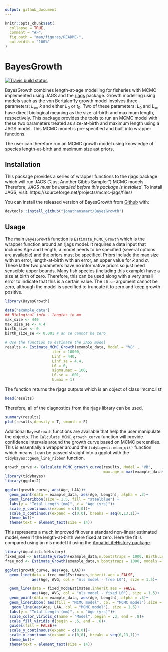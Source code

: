 ```yaml
---
output: github_document
---
```


<!-- README.md is generated from README.Rmd. Please edit that file -->

```r
knitr::opts_chunk$set(
  collapse = TRUE,
  comment = "#>",
  fig.path = "man/figures/README-",
  out.width = "100%"
)
```
# BayesGrowth

<!-- badges: start -->
[![Travis build status](https://travis-ci.org/jonathansmart/BayesGrowth.svg?branch=master)](https://travis-ci.org/jonathansmart/BayesGrowth)
<!-- badges: end -->

BayesGrowth combines length-at-age modelling for fisheries with MCMC implemented using JAGS and the [rjags](https://cran.r-project.org/web/packages/rjags/index.html) package. Growth modelling using models such as the von Bertalanffy growth model involves three parameters: $L_{\infty}$, $k$ and either $L_{0}$ or $t_{0}$. Two of these parameters: $L_{0}$ and $L_{\infty}$ have direct biological meaning as the size-at-birth and maximum length, respectively. This package provides the tools to run an MCMC model with these two parameters treated as size-at-birth and maximum length using a JAGS model. This MCMC model is pre-specified and built into wrapper functions.

The user can therefore run an MCMC growth model using knowledge of species length-at-birth and maximum size ast priors.

## Installation
This package provides a series of wrapper functions to the rjags package which will run JAGS ("Just Another Gibbs Sampler") MCMC models. Therefore, _JAGS must be installed before this package is installed_. To install JAGS, visit:
https://sourceforge.net/projects/mcmc-jags/files/

You can install the released version of BayesGrowth from [Github](https://github.com/jonathansmart/BayesGrowth) with:

``` r
devtools::install_github("jonathansmart/BayesGrowth")
```

## Usage

The main `BayesGrowth` function is `Estimate_MCMC_Growth` which is the wrapper function around an rjags model. It requires a data input that includes Age and Length, a model needs to be specified (several options are available) and the priors must be specified. Priors include the max size with an error, length-at-birth with an error, an upper value for $k$ and $\sigma$. These latter two parameters have no informative priors so just need senscible upper bounds. Many fish species (including this example) have a size at birth of zero. Therefore, this can be used along with a very small error to indicate that this is a certain value. The `L0.se` argument cannot be zero, although the model is specified to truncate it to zero and keep growth positive.

```r
library(BayesGrowth)

data("example_data")
## Biological info - lengths in mm
max_size <- 440
max_size_se <- 4.4
birth_size <- 0
birth_size_se <- 0.001 # an se cannot be zero

# Use the function to estimate the JAGS model
results <- Estimate_MCMC_Growth(example_data, Model = "VB" ,
                     iter = 10000,
                     Linf = 440,
                     Linf.se = 4.4,
                     L0 = 0,
                     sigma.max = 100,
                     L0.se = .001,
                     k.max = 1)

```


The function returns the rjags outputs which is an object of class 'mcmc.list'
```r
head(results)
```

Therefore, all of the diagnostics from the rjags library can be used.
```r
summary(results)
plot(results,density = T, smooth = F)
```

Additional `BayesGrowth` functions are available that help the user manipulate the objects. The 
`Calculate_MCMC_growth_curve` function will provide confidence intervals around the growth curve based on MCMC percentiles. This is essentially a wrapper around the `tidybayes::mean_qi()` function which means it can be passed straight into a ggplot with the `tidybayes::geom_line_ribbon` function.

```r

growth_curve <- Calculate_MCMC_growth_curve(results, Model = "VB",
                                            max.age = max(example_data$Age), probs = .95)
library(tidybayes)
library(ggplot2)

ggplot(growth_curve, aes(Age, LAA))+
  geom_point(data = example_data, aes(Age, Length), alpha = .3)+
  geom_lineribbon(size = 1.5, fill = "steelblue") +
  labs(y = "Total Length (mm)", x = "Age (yrs)")+
  scale_y_continuous(expand = c(0,0))+
  scale_x_continuous(expand = c(0,0), breaks = seq(0,13,1))+
  theme_bw()+
  theme(text = element_text(size = 14))

```

This represents a much improved fit over a standard non-linear estimated model, even if the length-at-birth were fixed at zero. Here the fit is compared using an nls model fit using the [AquaticLifeHistory package](https://github.com/jonathansmart/AquaticLifeHistory).


```r
 
library(AquaticLifeHistory)
fixed_mod <- Estimate_Growth(example_data,n.bootstraps = 1000, Birth.Len = 0, models = "VB", plots = FALSE)
free_mod <- Estimate_Growth(example_data,n.bootstraps = 1000, models = "VB", plots = FALSE)

ggplot(growth_curve, aes(Age, LAA))+
  geom_line(data = free_mod$Estimates,inherit.aes = FALSE,
            aes(Age, AVG, col = "nls model - free L0"), size = 1.5)+

  geom_line(data = fixed_mod$Estimates,inherit.aes = FALSE,
            aes(Age, AVG, col = "nls model - fixed L0"), size = 1.5)+
  geom_point(data = example_data, aes(Age, Length), alpha = .3)+
  geom_lineribbon( aes(fill = "MCMC model", col = "MCMC model"),size = 1.5, alpha = .5) +
   geom_line(aes(Age, LAA, col = "MCMC model"), size = 1.5)+
  labs(y = "Total Length (mm)", x = "Age (yrs)")+
  scale_color_viridis_d(name = "Model", begin = .3, end = .8)+
  scale_fill_viridis_d(begin = .5, end = .6)+
  guides(fill = FALSE)+
  scale_y_continuous(expand = c(0,0))+
  scale_x_continuous(expand = c(0,0), breaks = seq(0,13,1))+
  theme_bw()+
  theme(text = element_text(size = 14))

```

